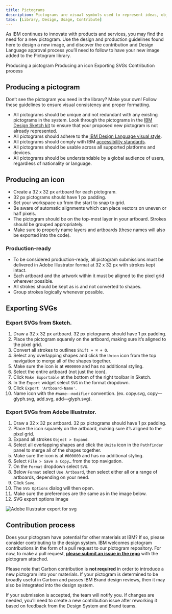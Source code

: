 ```yaml
---
title: Pictograms
description: Pictograms are visual symbols used to represent ideas, objects, or narratives at a glance. They work well in presentations and marketing communications.
tabs: [Library, Design, Usage, Contribute]
---
```


<PageDescription>

As IBM continues to innovate with products and services, you may find the need for a new pictogram. Use the design and production guidelines found here to design a new image, and discover the contribution and Design Language approval process you’ll need to follow to have your new image added to the Pictogram library.

</PageDescription>

<AnchorLinks>
  <AnchorLink>Producing a pictogram</AnchorLink>
  <AnchorLink>Producing an icon</AnchorLink>
  <AnchorLink>Exporting SVGs</AnchorLink>
  <AnchorLink>Contribution process</AnchorLink>
</AnchorLinks>

## Producing a pictogram

Don’t see the pictogram you need in the library? Make your own! Follow these guidelines to ensure visual consistency and proper formatting.

- All pictograms should be unique and not redundant with any existing pictograms in the system. Look through the pictograms in the [IBM Design Sketch kit](sketch://add-library/cloud/4f1cbe6c-6626-405e-8c46-a9ae41a30cba) to ensure that your proposed new pictogram is not already represented.
- All pictograms should adhere to the [IBM Design Language visual style](/iconography/pictograms/design).
- All pictograms should comply with IBM [accessibility standards](https://www.carbondesignsystem.com/guidelines/accessibility/overview).
- All pictograms should be usable across all supported platforms and devices.
- All pictograms should be understandable by a global audience of users, regardless of nationality or language.

## Producing an icon

- Create a 32 x 32 px artboard for each pictogram.
- 32 px pictograms should have 1 px padding.
- Set your workspace up from the start to snap to grid.
- Be aware of automatic alignments which can place vectors on uneven or half pixels.
- The pictogram should be on the top-most layer in your artboard. Strokes should be grouped appropriately.
- Make sure to properly name layers and artboards (these names will also be exported into the code).

### Production-ready

- To be considered production-ready, all pictogram submissions must be delivered in Adobe Illustrator format at 32 x 32 px with strokes kept intact.
- Each artboard and the artwork within it must be aligned to the pixel grid wherever possible.
- All strokes should be kept as is and not converted to shapes.
- Group strokes logically whenever possible.

## Exporting SVGs

### Export SVGs from Sketch.

1. Draw a 32 x 32 px artboard. 32 px pictograms should have 1 px padding.
1. Place the pictogram squarely on the artboard, making sure it’s aligned to the pixel grid.
1. Convert all strokes to outlines `Shift + ⌘ + O`.
1. Select any overlapping shapes and click the `Union` icon from the top navigation to merge all of the shapes together.
1. Make sure the icon is at `#000000` and has no additional styling.
1. Select the entire artboard (not just the icon).
1. Click `Make Exportable` at the bottom of the right toolbar in Sketch.
1. In the `Export` widget select `SVG` in the format dropdown.
1. Click `Export 'Artboard-Name'`.
1. Name icon with the `#name--modifier` convention. (ex. copy.svg, copy—glyph.svg, add.svg, add—glyph.svg).

### Export SVGs from Adobe Illustrator.

1. Draw a 32 x 32 px artboard. 32 px pictograms should have 1 px padding.
1. Place the icon squarely on the artboard, making sure it’s aligned to the pixel grid.
1. Expand all strokes `Object > Expand`.
1. Select all overlapping shapes and click the `Unite` icon in the `Pathfinder` panel to merge all of the shapes together.
1. Make sure the icon is at `#000000` and has no additional styling.
1. Select `File > Save a Copy…` from the top navigation.
1. On the `Format` dropdown select `SVG`.
1. Below `Format` select `Use Artboard`, then select either all or a range of artboards, depending on your need.
1. Click `Save`.
1. The `SVG Options` dialog will then open.
1. Make sure the preferences are the same as in the image below.
1. SVG export options image

<Row>
<Column colMd={6} colLg={6}>

![Adobe Illustrator export for svg](images/iconography-contribution-exportsvgfromai.png)

</Column>
</Row>

## Contribution process

Does your pictogram have potential for other materials at IBM? If so, please consider contributing to the design system. IBM welcomes pictogram contributions in the form of a pull request to our pictogram repository. For now, to make a pull request, **[please submit an issue in the repo](https://github.ibm.com/brand/Pictograms/issues/new/choose)** with the pictogram attached.

Please note that Carbon contribution is **not required** in order to introduce a new pictogram into your materials. If your pictogram is determined to be broadly useful in Carbon and passes IBM Brand design reviews, then it may also be integrated into the design system.

If your submission is accepted, the team will notify you. If changes are needed, you’ll need to create a new contribution issue after reworking it based on feedback from the Design System and Brand teams.
